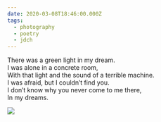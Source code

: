 ```yaml
---
date: 2020-03-08T18:46:00.000Z
tags:
  - photography
  - poetry
  - jdch
---
```

There was a green light in my dream.<br/>
I was alone in a concrete room,<br/>
With that light and the sound of a terrible machine.<br/>
I was afraid, but I couldn’t find you.<br/>
I don’t know why you never come to me there,<br/>
In my dreams.

![](../../assets/photos/20200308-IMG_3587.jpg)
